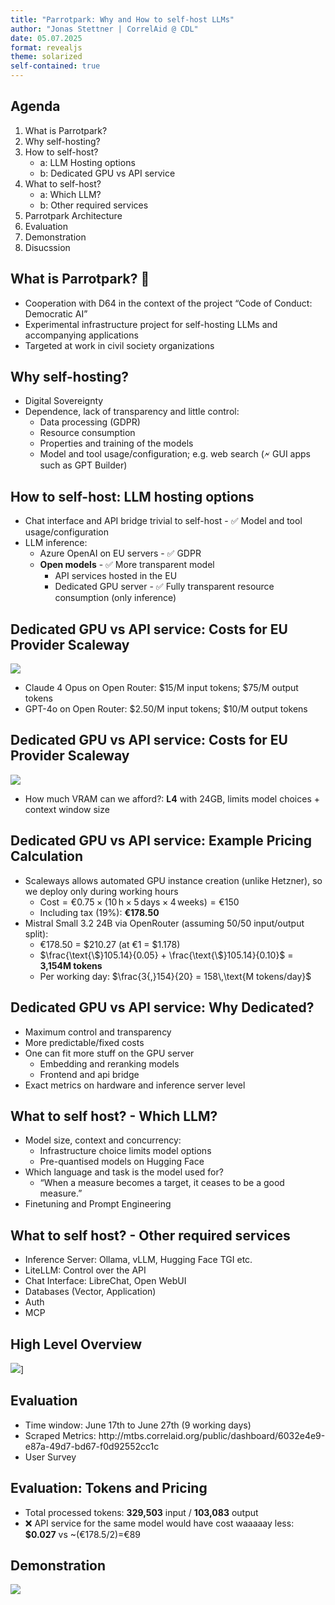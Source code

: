 ```yaml
---
title: "Parrotpark: Why and How to self-host LLMs"
author: "Jonas Stettner | CorrelAid @ CDL"
date: 05.07.2025
format: revealjs
theme: solarized
self-contained: true
---
```


## Agenda

1. What is Parrotpark?
1. Why self-hosting?
2. How to self-host?
    - a: LLM Hosting options
    - b: Dedicated GPU vs API service
3. What to self-host?
    - a: Which LLM?
    - b: Other required services
3. Parrotpark Architecture
4. Evaluation
4. Demonstration
5. Disucssion


## What is Parrotpark? 🦜

- Cooperation with D64 in the context of the project "Code of Conduct: Democratic AI"
- Experimental infrastructure project for self-hosting LLMs and accompanying applications
- Targeted at work in civil society organizations


## Why self-hosting? 

- Digital Sovereignty
- Dependence, lack of transparency and little control:
    - Data processing (GDPR)
    - Resource consumption
    - Properties and training of the models
    - Model and tool usage/configuration; e.g. web search (🗲 GUI apps such as GPT Builder)

## How to self-host: LLM hosting options

- Chat interface and API bridge trivial to self-host -  ✅ Model and tool usage/configuration
- LLM inference: 
    -  Azure OpenAI on EU servers - ✅ GDPR
    - **Open models** - ✅ More transparent model
        - API services hosted in the EU 
        - Dedicated GPU server - ✅ Fully transparent resource consumption (only inference)

## Dedicated GPU vs API service: Costs for EU Provider Scaleway

<img style="float: middle" src="images/service_pricing.png"/>

- Claude 4 Opus on Open Router: $15/M input tokens; $75/M output tokens
- GPT-4o on Open Router: $2.50/M input tokens; $10/M output tokens

## Dedicated GPU vs API service: Costs for EU Provider Scaleway

<img style="float: middle" src="images/gpu_pricing.png"/>

- How much VRAM can we afford?: **L4** with 24GB, limits model choices + context window size

## Dedicated GPU vs API service: Example Pricing Calculation

- Scaleways allows automated GPU instance creation (unlike Hetzner), so we deploy only during working hours  
    - $\text{Cost} = \text{€}0.75 \times (10\,\text{h} \times 5\,\text{days} \times 4\,\text{weeks}) = \text{€}150$  
    - Including tax (19%): **€178.50**

- Mistral Small 3.2 24B via OpenRouter (assuming 50/50 input/output split):  
    - €178.50 = $210.27 (at €1 = $1.178)  
    - $\frac{\text{\$}105.14}{0.05} + \frac{\text{\$}105.14}{0.10}$ = **3,154M tokens** 
    - Per working day: $\frac{3{,}154}{20} = 158\,\text{M tokens/day}$

## Dedicated GPU vs API service: Why Dedicated?

- Maximum control and transparency
- More predictable/fixed costs
- One can fit more stuff on the GPU server
    - Embedding and reranking models
    - Frontend and api bridge
- Exact metrics on hardware and inference server level

## What to self host? - Which LLM?

- Model size, context and concurrency: 
    - Infrastructure choice limits model options
    - Pre-quantised models on Hugging Face
- Which language and task is the model used for?
    - "When a measure becomes a target, it ceases to be a good measure."
- Finetuning and Prompt Engineering

## What to self host? - Other required services

- Inference Server: Ollama, vLLM, Hugging Face TGI etc.
- LiteLLM: Control over the API 
- Chat Interface: LibreChat, Open WebUI
- Databases (Vector, Application)
- Auth
- MCP

## High Level Overview

![](images/graph.png)]


## Evaluation

- Time window: June 17th to June 27th (9 working days)
- Scraped Metrics: http://mtbs.correlaid.org/public/dashboard/6032e4e9-e87a-49d7-bd67-f0d92552cc1c
- User Survey

## Evaluation: Tokens and Pricing

- Total processed tokens: **329,503** input / **103,083** output
- ❌ API service for the same model would have cost waaaaay less: **$0.027** vs ~(€178.5/2)=€89

## Demonstration
<img style="float: left; margin-right: 50px" src="images/image.png"/>
